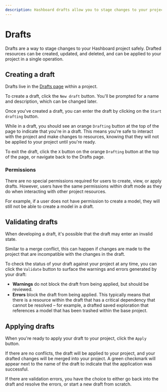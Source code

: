 ```yaml
---
description: Hashboard drafts allow you to stage changes to your project safely and apply them in a single operation when you're ready. 
---
```


# Drafts

Drafts are a way to stage changes to your Hashboard project safely. 
Drafted resources can be created, updated, and deleted, and can be applied to your project in a single operation. 

## Creating a draft
Drafts live in the [Drafts page](https://hashboard.com/app/p/drafts) within a project. 

To create a draft, click the `New draft` button. You'll be prompted for a name and description, which can be changed later.

Once you've created a draft, you can enter the draft by clicking on the `Start drafting` button. 

While in a draft, you should see an orange `Drafting` button at the top of the page to indicate that you're in a draft. 
This means you're safe to interact with the project and make changes to resources, knowing that they will not be applied to your project until you're ready.

To exit the draft, click the `X` button on the orange `Drafting` button at the top of the page, or navigate back to the Drafts page.

### Permissions

There are no special permissions required for users to create, view, or apply drafts. 
However, users have the same permissions within draft mode as they do when interacting with other project resources. 

For example, if a user does not have permission to create a model, they will still not be able to create a model in a draft.

## Validating drafts

When developing a draft, it's possible that the draft may enter an invalid state. 

Similar to a merge conflict, this can happen if changes are made to the project that are incompatible with the changes in the draft.

To check the status of your draft against your project at any time, you can click the `Validate` button to surface the warnings and errors generated by your draft:
* **Warnings** do not block the draft from being applied, but should be reviewed. 
* **Errors** block the draft from being applied. This typically means that there is a resource within the draft that has a critical dependency that cannot be resolved – 
 for example, a drafted saved exploration that references a model that has been trashed within the base project.

## Applying drafts

When you're ready to apply your draft to your project, click the `Apply` button. 

If there are no conflicts, the draft will be applied to your project, and your drafted changes will be merged into your project.
A green checkmark will appear next to the name of the draft to indicate that the application was successful. 

If there are validation errors, you have the choice to either go back into the draft and resolve the errors, or start a new draft from scratch.

